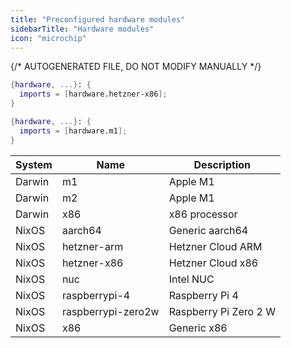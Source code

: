 ```yaml
---
title: "Preconfigured hardware modules"
sidebarTitle: "Hardware modules"
icon: "microchip"
---
```

{/* AUTOGENERATED FILE, DO NOT MODIFY MANUALLY */}
<RequestExample>

```nix hosts-nixos/example.nix
{hardware, ...}: {
  imports = [hardware.hetzner-x86];
}
```

</RequestExample>
<ResponseExample>

```nix darwin-hosts/example.nix
{hardware, ...}: {
  imports = [hardware.m1];
}
```

</ResponseExample>

| System | Name | Description |
| ------ | ---- | ----------- |
| Darwin | m1 | Apple M1 |
| Darwin | m2 | Apple M1 |
| Darwin | x86 | x86 processor |
| NixOS  | aarch64 | Generic aarch64 |
| NixOS  | hetzner-arm | Hetzner Cloud ARM |
| NixOS  | hetzner-x86 | Hetzner Cloud x86 |
| NixOS  | nuc | Intel NUC |
| NixOS  | raspberrypi-4 | Raspberry Pi 4 |
| NixOS  | raspberrypi-zero2w | Raspberry Pi Zero 2 W |
| NixOS  | x86 | Generic x86 |
